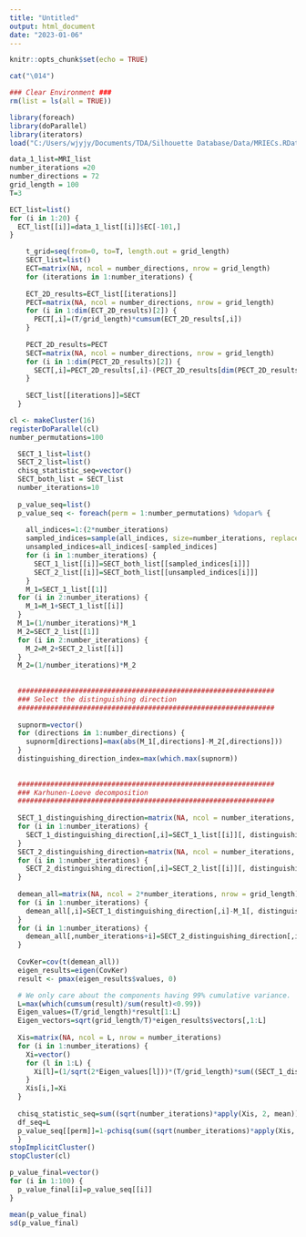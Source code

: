 ---
title: "Untitled"
output: html_document
date: "2023-01-06"
---

```{r setup, include=FALSE}
knitr::opts_chunk$set(echo = TRUE)
```

```{r}
cat("\014")

### Clear Environment ### 
rm(list = ls(all = TRUE))

```

```{r}
library(foreach)
library(doParallel)
library(iterators)
load("C:/Users/wjyjy/Documents/TDA/Silhouette Database/Data/MRIECs.RData")
```

```{r}
data_1_list=MRI_list
number_iterations =20
number_directions = 72
grid_length = 100
T=3
```

```{r}
ECT_list=list()
for (i in 1:20) {
  ECT_list[[i]]=data_1_list[[i]]$EC[-101,]
}

```

```{r}
    t_grid=seq(from=0, to=T, length.out = grid_length)
    SECT_list=list()
    ECT=matrix(NA, ncol = number_directions, nrow = grid_length)
    for (iterations in 1:number_iterations) {
      
    ECT_2D_results=ECT_list[[iterations]]
    PECT=matrix(NA, ncol = number_directions, nrow = grid_length)
    for (i in 1:dim(ECT_2D_results)[2]) {
      PECT[,i]=(T/grid_length)*cumsum(ECT_2D_results[,i])
    }
    
    PECT_2D_results=PECT
    SECT=matrix(NA, ncol = number_directions, nrow = grid_length)
    for (i in 1:dim(PECT_2D_results)[2]) {
      SECT[,i]=PECT_2D_results[,i]-(PECT_2D_results[dim(PECT_2D_results)[1],i]/T)*t_grid
    }
    
    SECT_list[[iterations]]=SECT
  }
```



```{r}
cl <- makeCluster(16)
registerDoParallel(cl)
number_permutations=100

  SECT_1_list=list()
  SECT_2_list=list()
  chisq_statistic_seq=vector()
  SECT_both_list = SECT_list
  number_iterations=10
  
  p_value_seq=list()
  p_value_seq <- foreach(perm = 1:number_permutations) %dopar% {
    
    all_indices=1:(2*number_iterations)
    sampled_indices=sample(all_indices, size=number_iterations, replace = FALSE)
    unsampled_indices=all_indices[-sampled_indices]
    for (i in 1:number_iterations) {
      SECT_1_list[[i]]=SECT_both_list[[sampled_indices[i]]]
      SECT_2_list[[i]]=SECT_both_list[[unsampled_indices[i]]]
    }
    M_1=SECT_1_list[[1]]
  for (i in 2:number_iterations) {
    M_1=M_1+SECT_1_list[[i]]
  }
  M_1=(1/number_iterations)*M_1
  M_2=SECT_2_list[[1]]
  for (i in 2:number_iterations) {
    M_2=M_2+SECT_2_list[[i]]
  }
  M_2=(1/number_iterations)*M_2
  
  
  ###############################################################
  ### Select the distinguishing direction
  ###############################################################
  
  supnorm=vector()
  for (directions in 1:number_directions) {
    supnorm[directions]=max(abs(M_1[,directions]-M_2[,directions]))
  }
  distinguishing_direction_index=max(which.max(supnorm))
  
  
  ###############################################################
  ### Karhunen-Loeve decomposition
  ###############################################################
  
  SECT_1_distinguishing_direction=matrix(NA, ncol = number_iterations, nrow = grid_length)
  for (i in 1:number_iterations) {
    SECT_1_distinguishing_direction[,i]=SECT_1_list[[i]][, distinguishing_direction_index]
  }
  SECT_2_distinguishing_direction=matrix(NA, ncol = number_iterations, nrow = grid_length)
  for (i in 1:number_iterations) {
    SECT_2_distinguishing_direction[,i]=SECT_2_list[[i]][, distinguishing_direction_index]
  }
  
  demean_all=matrix(NA, ncol = 2*number_iterations, nrow = grid_length)
  for (i in 1:number_iterations) {
    demean_all[,i]=SECT_1_distinguishing_direction[,i]-M_1[, distinguishing_direction_index]
  }
  for (i in 1:number_iterations) {
    demean_all[,number_iterations+i]=SECT_2_distinguishing_direction[,i]-M_2[, distinguishing_direction_index]
  }
  
  CovKer=cov(t(demean_all))
  eigen_results=eigen(CovKer)
  result <- pmax(eigen_results$values, 0)

  # We only care about the components having 99% cumulative variance.
  L=max(which(cumsum(result)/sum(result)<0.99))
  Eigen_values=(T/grid_length)*result[1:L]
  Eigen_vectors=sqrt(grid_length/T)*eigen_results$vectors[,1:L]
  
  Xis=matrix(NA, ncol = L, nrow = number_iterations)
  for (i in 1:number_iterations) {
    Xi=vector()
    for (l in 1:L) {
      Xi[l]=(1/sqrt(2*Eigen_values[l]))*(T/grid_length)*sum((SECT_1_distinguishing_direction[,i]-SECT_2_distinguishing_direction[,i])*Eigen_vectors[,l])
    }
    Xis[i,]=Xi
  }
  
  chisq_statistic_seq=sum((sqrt(number_iterations)*apply(Xis, 2, mean))^2)
  df_seq=L
  p_value_seq[[perm]]=1-pchisq(sum((sqrt(number_iterations)*apply(Xis, 2, mean))^2), df=L)
  }
stopImplicitCluster()
stopCluster(cl)
```


```{r}
p_value_final=vector()
for (i in 1:100) {
  p_value_final[i]=p_value_seq[[i]]
}
```

```{r}
mean(p_value_final)
sd(p_value_final)
```
